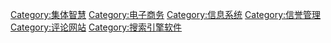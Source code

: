 [[Category:集体智慧|Category:集体智慧]]
[[Category:电子商务|Category:电子商务]]
[[Category:信息系统|Category:信息系统]]
[[Category:信誉管理|Category:信誉管理]]
[[Category:评论网站|Category:评论网站]]
[[Category:搜索引擎软件|Category:搜索引擎软件]]